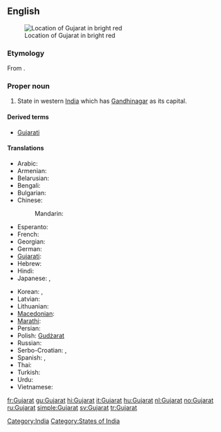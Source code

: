 ==English==
{{wikipedia}}
[[File:India-GUJARAT.svg|thumb|Location of Gujarat in bright red]]

===Etymology===
From {{etyl|gu}} {{term|ગુજરાત|lang=gu|sc=Gujr}}.

===Proper noun===
{{en-proper noun}}

# State in western [[India]] which has [[Gandhinagar]] as its capital.

====Derived terms====
* [[Gujarati]]

====Translations====
{{trans-top|state in India}}
* Arabic: {{t|ar|غوجارات|m|tr=ghujaraat|sc=Arab}}
* Armenian: {{t|hy|Գուջարաթ|tr=Guǰarat’|sc=Armn}}
* Belarusian: {{t|be|Гуджарат|m|tr=Gudžarát|sc=Cyrl}}
* Bengali: {{t-|bn|গুজরাট|sc=Beng|xs=Bengali}}
* Bulgarian: {{t|bg|Гуджарат|m|tr=Gudžarát|sc=Cyrl}}
* Chinese:
*: Mandarin: {{t|zh|古吉拉特邦|tr=Gǔjílātè-bāng|sc=Hani}}
* Esperanto: {{t|eo|Guĝarato|xs=Esperanto}}
* French: {{t|fr|Gujarat|m}}
* Georgian: {{t|ka|გუჯარათი|sc=Geor|xs=Georgian}}
* German: {{t|de|Gujarat|n}}
* [[Gujarati]]: {{t+|gu|ગુજરાત|tr=gujarāt|sc=Gujr|xs=Gujarati}}
* Hebrew: {{t|he|גוג'אראט|sc=Hebr}}
* Hindi: {{t+|hi|गुजरात|tr=gujarāt|xs=Hindi}}
* Japanese: {{t|ja|グジャラート州|tr=Gujarāto-shū|sc=Jpan}},  {{t|ja|グジャラート|tr=Gujarāto|sc=Jpan}}
{{trans-mid}}
* Korean: {{t|ko|구자라트 주|tr=Gujaratteu ju|sc=Hang}},  {{t|ko|구자라트|tr=Gujaratteu|sc=Kore}}
* Latvian: {{t|lv|Gudžarāta|xs=Latvian}}
* Lithuanian: {{t|lt|Gudžaratas|m|xs=Lithuanian}}
* [[Macedonian]]: {{t|mk|Гуџарат|m|tr=Gudžarát|sc=Cyrl}}
* [[Marathi]]: {{t-|mr|गुजरात|tr=gujarāt|sc=Deva|xs=Marathi}}
* Persian: {{t|fa|گجرات|alt=گُجَرات|xs=Persian}}
* Polish: [[Gudżarat]] {{m}}
* Russian: {{t|ru|Гуджарат|m|tr=Gudžarát|sc=Cyrl}}
* Serbo-Croatian: {{t|sh|Гуџарат|m|sc=Cyrl}},  {{t|sh|Gujarat|m}}
* Spanish: {{t|es|Guyarat|m}},  {{t-|es|Gujarat|m}}
* Thai: {{t|th|รัฐคุชราต|tr=rát kú-chá-raa-dtor|sc=Thai}}
* Turkish: {{t|tr|Gucerat}}
* Urdu: {{t|ur|گجرات|tr=gujarāt|xs=Urdu}}
* Vietnamese: {{t|vi|Gujarat}}
{{trans-bottom}}

[[Category:India]]
[[Category:States of India]]

[[fr:Gujarat]]
[[gu:Gujarat]]
[[hi:Gujarat]]
[[it:Gujarat]]
[[hu:Gujarat]]
[[nl:Gujarat]]
[[no:Gujarat]]
[[ru:Gujarat]]
[[simple:Gujarat]]
[[sv:Gujarat]]
[[tr:Gujarat]]